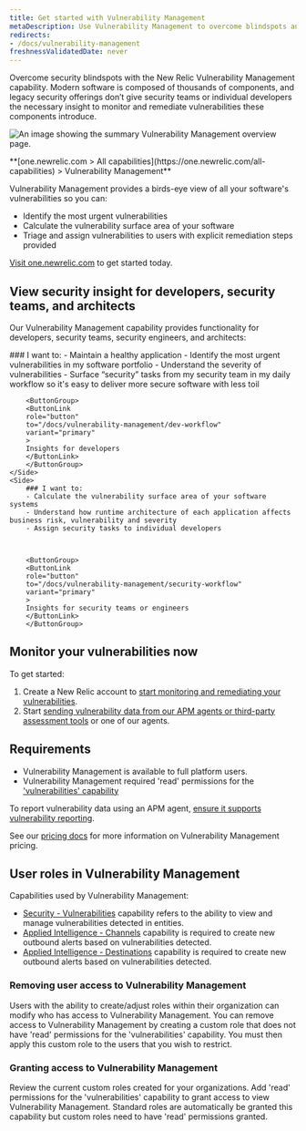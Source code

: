 ```yaml
---
title: Get started with Vulnerability Management
metaDescription: Use Vulnerability Management to overcome blindspots and remediate vulnerabilities.
redirects:
- /docs/vulnerability-management
freshnessValidatedDate: never
---
```



Overcome security blindspots with the New Relic Vulnerability Management capability. Modern software is composed of thousands of components, and legacy security offerings don’t give security teams or individual developers the necessary insight to monitor and remediate vulnerabilities these components introduce.

<img
  title="Vulnerability Management overview"
  alt="An image showing the summary Vulnerability Management overview page."
  src={vmOverview}
/>

<figcaption>
  <DNT>**[one.newrelic.com > All capabilities](https://one.newrelic.com/all-capabilities) > Vulnerability Management**</DNT>
</figcaption>

Vulnerability Management provides a birds-eye view of all your software's vulnerabilities so you can:
- Identify the most urgent vulnerabilities
- Calculate the vulnerability surface area of your software 
- Triage and assign vulnerabilities to users with explicit remediation steps provided

[Visit one.newrelic.com](https://one.newrelic.com/vulnerability-management) to get started today.

## View security insight for developers, security teams, and architects

Our Vulnerability Management capability provides functionality for developers, security teams, security engineers, and architects:

<SideBySide>
    <Side>
        ### I want to:
        - Maintain a healthy application
        - Identify the most urgent vulnerabilities in my software portfolio
        - Understand the severity of vulnerabilities
        - Surface “security” tasks from my security team in my daily workflow so it's easy to deliver more secure software with less toil


        <ButtonGroup>
        <ButtonLink
        role="button"
        to="/docs/vulnerability-management/dev-workflow"
        variant="primary"
        >
        Insights for developers
        </ButtonLink>
        </ButtonGroup>
    </Side>
    <Side>
        ### I want to:
        - Calculate the vulnerability surface area of your software systems 
        - Understand how runtime architecture of each application affects business risk, vulnerability and severity
        - Assign security tasks to individual developers



        <ButtonGroup>
        <ButtonLink
        role="button"
        to="/docs/vulnerability-management/security-workflow"
        variant="primary"
        >
        Insights for security teams or engineers
        </ButtonLink>
        </ButtonGroup>  
  </Side>
</SideBySide>


## Monitor your vulnerabilities now

To get started:

1. Create a New Relic account to [start monitoring and remediating your vulnerabilities](https://one.newrelic.com/vulnerability-management). 
2. Start [sending vulnerability data from our APM agents or third-party assessment tools](/docs/vulnerability-management/integrations/intro) or one of our agents.

## Requirements 

- Vulnerability Management is available to full platform users.
- Vulnerability Management required 'read' permissions for the ['vulnerabilities' capability](/docs/accounts/accounts-billing/new-relic-one-user-management/user-permissions/#security)

To report vulnerability data using an APM agent, [ensure it supports vulnerability reporting](/docs/vulnerability-management/integrations/intro/#apm-agents).

See our [pricing docs](/docs/licenses/license-information/usage-plans/new-relic-one-usage-plan-descriptions/#list-price) for more information on Vulnerability Management pricing.

## User roles in Vulnerability Management

Capabilities used by Vulnerability Management:
- [Security - Vulnerabilities](/docs/accounts/accounts-billing/new-relic-one-user-management/user-permissions/#security) capability refers to the ability to view and manage vulnerabilities detected in entities.
- [Applied Intelligence - Channels](/docs/accounts/accounts-billing/new-relic-one-user-management/user-permissions/#applied-intelligence) capability is required to create new outbound alerts based on vulnerabilities detected.
- [Applied Intelligence - Destinations](/docs/accounts/accounts-billing/new-relic-one-user-management/user-permissions/#applied-intelligence) capability is required to create new outbound alerts based on vulnerabilities detected.

### Removing user access to Vulnerability Management

Users with the ability to create/adjust roles within their organization can modify who has access to Vulnerability Management. You can remove access to Vulnerability Management by creating a custom role that does not have 'read' permissions for the 'vulnerabilities' capability. You must then apply this custom role to the users that you wish to restrict. 

### Granting access to Vulnerability Management

Review the current custom roles created for your organizations. Add 'read' permissions for the 'vulnerabilities' capability to grant access to view Vulnerability Management. Standard roles are automatically be granted this capability but custom roles need to have 'read' permissions granted.
